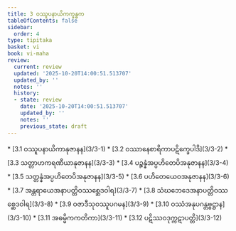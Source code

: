```yaml
---
title: 3 ဝဿူပနာယိကက္ခန္ဓက
tableOfContents: false
sidebar:
  order: 4
type: tipitaka
basket: vi
book: vi-maha
review:
  current: review
  updated: '2025-10-20T14:00:51.513707'
  updated_by: ''
  notes: ''
  history:
  - state: review
    date: '2025-10-20T14:00:51.513707'
    updated_by: ''
    notes: ''
    previous_state: draft
---
```



<DynamicBreadcrumb />


<ReviewStatus review={frontmatter.review} showDetails={true} />

<HypothesisAnnotation frontmatter={frontmatter} />



<TableOfContents book="vi-maha" section="3">
* [3.1 ဝဿူပနာယိကာနုဇာနန](3/3-1)
* [3.2 ဝဿာနေစာရိကာပဋိက္ခေပါဒိ](3/3-2)
* [3.3 သတ္တာဟကရဏီယာနုဇာနန](3/3-3)
* [3.4 ပဉ္စန္နံအပ္ပဟိတေပိအနုဇာနန](3/3-4)
* [3.5 သတ္တန္နံအပ္ပဟိတေပိအနုဇာနန](3/3-5)
* [3.6 ပဟိတေယေဝအနုဇာနန](3/3-6)
* [3.7 အန္တရာယေအနာပတ္တိဝဿစ္ဆေဒဝါရ](3/3-7)
* [3.8 သံဃဘေဒေအနာပတ္တိဝဿစ္ဆေဒဝါရ](3/3-8)
* [3.9 ဝဇာဒီသုဝဿူပဂမန](3/3-9)
* [3.10 ဝဿံအနုပဂန္တဗ္ဗဋ္ဌာန](3/3-10)
* [3.11 အဓမ္မိကကတိကာ](3/3-11)
* [3.12 ပဋိဿဝဒုက္ကဋာပတ္တိ](3/3-12)
</TableOfContents>